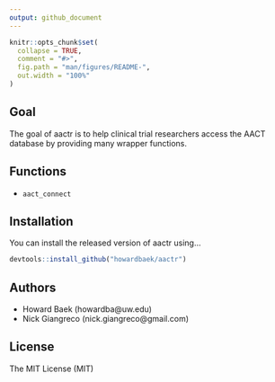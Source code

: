 ```yaml
---
output: github_document
---
```


<!-- README.md is generated from README.Rmd. Please edit that file -->

```r
knitr::opts_chunk$set(
  collapse = TRUE,
  comment = "#>",
  fig.path = "man/figures/README-",
  out.width = "100%"
)
```
## Goal

The goal of aactr is to help clinical trial researchers access the AACT database by providing many wrapper functions.

## Functions

* `aact_connect`


## Installation

You can install the released version of aactr using...

``` r
devtools::install_github("howardbaek/aactr")
```


## Authors

* Howard Baek (howardba@uw.edu)
* Nick Giangreco (nick.giangreco@gmail.com)

## License

The MIT License (MIT)

